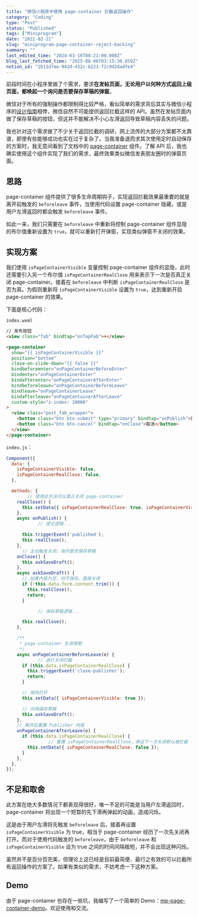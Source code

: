 ```yaml
---
title: "微信小程序中使用 page-container 拦截返回操作"
category: "Coding"
type: "Post"
status: "Published"
tags: ["Miniprogram"]
date: "2022-02-21"
slug: "miniprogram-page-container-reject-backing"
summary: ""
last_edited_time: "2024-03-16T08:21:00.000Z"
blog_last_fetched_time: "2025-08-06T03:15:38.859Z"
notion_id: "2b11d7ee-942d-432c-b223-f2c9d28adfe4"
---
```



前段时间在小程序里做了个需求，要求**在发帖页面，无论用户以何种方式返回上级页面，都唤起一个询问是否要保存草稿的弹窗**。


微信对于所有的强制操作都限制得比较严格，看似简单的需求背后其实与微信小程序的[设计指南](https://developers.weixin.qq.com/miniprogram/design)相悖，微信自然不可能提供返回拦截这样的 API。虽然在发帖页面内做了保存草稿的按钮，但这并不能解决不小心左滑返回导致草稿内容丢失的问题。


我也针对这个需求做了不少关于返回拦截的调研，网上流传的大部分方案都不太靠谱，即使有些能够成功也实在过于复杂了。当我准备退而求其次使用定时自动保存的方案时，我无意间看到了文档中的 [page-container](https://developers.weixin.qq.com/miniprogram/dev/component/page-container.html) 组件。了解 API 后，我也确实使用这个组件实现了我们的需求，最终效果类似微信发表朋友圈时的弹窗页面。


## 思路


page-container 组件提供了很多生命周期钩子，实现返回拦截效果最重要的就是离开前触发的 `beforeleave` 事件，当使用代码设置 page-container 隐藏，或是用户左滑返回时都会触发 `beforeleave` 事件。


如此一来，我们只需要在 `beforeleave` 中重新将控制 page-container 组件显隐的布尔值重新设置为 `true`，就可以重新打开弹窗，实现类似弹窗不关闭的效果。


## 实现方案


我们使用 `isPageContainerVisible` 变量控制 page-container 组件的显隐，此时还需要引入另一个布尔值 `isPageContainerRealClose` 用来表示下一次是否真正关闭 page-container。接着在 `beforeleave` 中判断 `isPageContainerRealClose` 是否为真。为假则重新将 `isPageContainerVisible` 设置为 `true`，达到重新开启 page-container 的效果。


下面是核心代码：


`index.wxml`


```html
// 发布按钮
<view class="fab" bindtap="onTapFab">+</view>

<page-container
  show="{{ isPageContainerVisible }}"
  position="bottom"
  close-on-slide-down="{{ false }}"
  bindbeforeenter="onPageContainerBeforeEnter"
  bindenter="onPageContainerEnter"
  bindafterenter="onPageContainerAfterEnter"
  bindbeforeleave="onPageContainerBeforeLeave"
  bindleave="onPageContainerLeave"
  bindafterleave="onPageContainerAfterLeave"
  custom-style="z-index: 10000"
>
  <view class="post_fab_wrapper">
    <button class="btn btn-submit" type="primary" bindtap="onPublish">提交</button>
    <button class="btn btn-cancel" bindtap="onClose">取消</button>
  </view>
</page-container>
```


`index.js`：


```javascript
Component({
  data: {
    isPageContainerVisible: false,
    isPageContainerRealClose: false,
  },

  methods: {
		// 使用此方法可以真正关闭 page-container
    realClose() {
      this.setData({ isPageContainerRealClose: true, isPageContainerVisible: false });
    },
    async onPublish() {
			// 提交逻辑...

      this.triggerEvent('published');
      this.realClose();
    },
	  // 主动触发关闭，询问是否保存草稿
    onClose() {
      this.askSaveDraft();
    },
    async askSaveDraft() {
      // 如果内容为空，则不保存，直接关闭
      if (!this.data.form.content.trim()) {
        this.realClose();
        return;
      }

			// 保存草稿逻辑...

      this.realClose();
    },

    /**
     * page-container 生命周期
     */
    async onPageContainerBeforeLeave(e) {
			// 进行关闭拦截
      if (this.data.isPageContainerRealClose) {
        this.triggerEvent('close-publisher');
        return;
      }

      // 保持打开
      this.setData({ isPageContainerVisible: true });

      // 问询保存草稿
      this.askSaveDraft();
    },
    // 离开后重置 Publisher 内容
    onPageContainerAfterLeave(e) {
      if (this.data.isPageContainerRealClose) {
				// 重置 isPageContainerRealClose，保证下一次关闭默认被拦截
        this.setData({ isPageContainerRealClose: false });
      }
    },
  },
});
```


## 不足和取舍


此方案在绝大多数情况下都表现得很好，唯一不足的可能是当用户左滑返回时，page-container 将出现一个短暂的先下滑再弹起的动画，造成闪烁。


这是由于用户左滑将先触发 `beforeleave` 后，接着再设置 `isPageContainerVisible` 为 true，相当于 page-container 经历了一次先关闭再打开。而对于使用代码触发的 `beforeleave`，由于 `beforeleave` 和 `isPageContainerVisible` 设为 true 之间的时间间隔极短，并不会出现这种闪烁。


虽然并不是百分百完美，但理论上这已经是目前最简便、最行之有效的可以拦截所有返回操作的方案了。如果有类似的需求，不妨考虑一下这种方案。


## Demo


由于 page-container 也存在一些坑，我编写了一个简单的 Demo：[mp-page-container-demo](https://github.com/varzy/mp-page-container-demo)。欢迎使用和交流。

